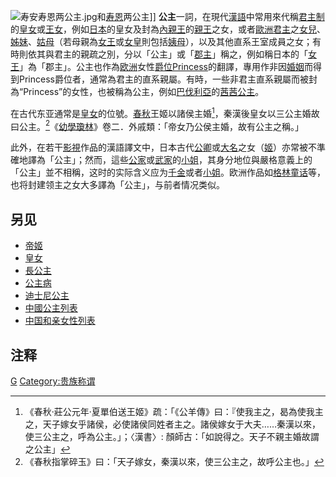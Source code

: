 {{Otheruses|公主 (東亞)|subject=廣義的公主|other=東亞的封爵}}
[[File:寿安寿恩两公主.jpg|thumb]]和[[寿恩固伦公主|寿恩]]两公主]]
'''公主'''一詞，在現代[[漢語|漢語]]中常用來代稱[[君主制|君主制]]的[[皇女|皇女]]或[[王女|王女]]，例如[[日本|日本]]的皇女及封為[[內親王|內親王]]的[[王爵|親王]]之女，或者[[现任主权君主列表|歐洲君主]]之[[女兒|女兒]]、[[姊|姊]][[妹|妹]]、[[姑母|姑母]]（若母親為[[女王|女王]]或[[女皇帝|女皇]]則包括[[姨母|姨母]]），以及其他直系王室成員之女；有時則依其與君主的親疏之別，分以「公主」或「[[郡主|郡主]]」稱之，例如稱日本的「[[女王_(日本)|女王]]」為「郡主」。公主也作為[[欧洲|欧洲]]女性[[爵位|爵位]][[Princess|Princess]]的翻譯，專用作非因[[婚姻|婚姻]]而得到Princess爵位者，通常為君主的直系親屬。有時，一些非君主直系親屬而被封為“Princess”的女性，也被稱為公主，例如[[巴伐利亞王國|巴伐利亞]]的[[伊丽莎白皇后|茜茜公主]]。

在古代东亚通常是[[皇女|皇女]]的位號。[[春秋时期|春秋]]王姬以諸侯主婚<ref>《春秋‧莊公元年‧夏單伯送王姬》疏：「《公羊傳》曰：『使我主之，曷為使我主之，天子嫁女乎諸侯，必使諸侯同姓者主之。諸侯嫁女于大夫……秦漢以來，使三公主之，呼為公主。」；〈漢書〉: 顏師古：「如說得之。天子不親主婚故謂之公主」</ref>，秦漢後皇女以三公主婚故曰公主。<ref>《春秋指掌碎玉》曰：「天子嫁女，秦漢以來，使三公主之，故呼公主也。」</ref>《[[幼學瓊林|幼學瓊林]]》卷二．外戚類：「帝女乃公侯主婚，故有公主之稱。」

此外，在若干[[影視|影視]]作品的漢語譯文中，日本古代[[公家|公卿]]或[[大名_(称谓)|大名]]之女（[[姬|姬]]）亦常被不準確地譯為「公主」；然而，這些[[公家|公家]]或[[武家|武家]]的[[小姐|小姐]]，其身分地位與嚴格意義上的「公主」並不相稱，这时的实际含义应为[[千金|千金]]或者[[小姐|小姐]]。欧洲作品如[[格林童话|格林童话]]等，也将封建领主之女大多譯為「公主」，与前者情况类似。

==另见==
*[[帝姬|帝姬]]
*[[皇女|皇女]]
*[[長公主|長公主]]
*[[公主病|公主病]]
*[[迪士尼公主|迪士尼公主]]
*[[中國公主列表|中國公主列表]]
*[[中国和亲女性列表|中国和亲女性列表]]

==注释==
{{reflist}}

[[Category:女性称谓|G]]
[[Category:贵族称谓|Category:贵族称谓]]